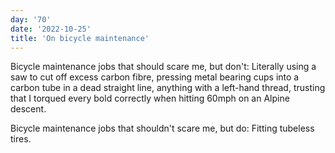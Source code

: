```yaml
---
day: '70'
date: '2022-10-25'
title: 'On bicycle maintenance'
---
```


Bicycle maintenance jobs that should scare me, but don't: Literally using a saw to cut off excess carbon fibre, pressing metal bearing cups into a carbon tube in a dead straight line, anything with a left-hand thread, trusting that I torqued every bold correctly when hitting 60mph on an Alpine descent.

Bicycle maintenance jobs that shouldn't scare me, but do: Fitting tubeless tires.
